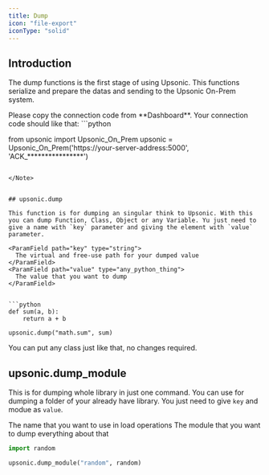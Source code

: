 ```yaml
---
title: Dump
icon: "file-export"
iconType: "solid"
---
```


## Introduction
The dump functions is the first stage of using Upsonic. This functions serialize and prepare the datas and sending to the Upsonic On-Prem system.

<Note>
Please copy the connection code from **Dashboard**. Your connection code should like that:
```python

from upsonic import Upsonic_On_Prem
upsonic = Upsonic_On_Prem('https://your-server-address:5000', 'ACK_****************')
                
```

</Note>


## upsonic.dump

This function is for dumping an singular think to Upsonic. With this you can dump Function, Class, Object or any Variable. Yu just need to give a name with `key` parameter and giving the element with `value` parameter.

<ParamField path="key" type="string">
  The virtual and free-use path for your dumped value
</ParamField>
<ParamField path="value" type="any_python_thing">
  The value that you want to dump
</ParamField>


```python
def sum(a, b):
    return a + b

upsonic.dump("math.sum", sum)
```
<Info>You can put any class just like that, no changes required.</Info>



## upsonic.dump_module

This is for dumping whole library in just one command. You can use for dumping a folder of your already have library. You just need to give `key` and modue as `value`.

<ParamField path="key" type="string">
  The name that you want to use in load operations
</ParamField>
<ParamField path="value" type="module">
  The module that you want to dump everything about that
</ParamField>


```python
import random

upsonic.dump_module("random", random)
```